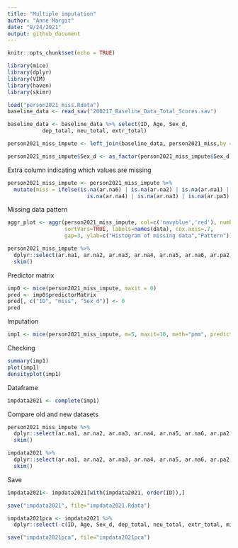 ```yaml
---
title: "Multiple imputation"
author: "Anne Margit"
date: "8/24/2021"
output: github_document
---
```


```r
knitr::opts_chunk$set(echo = TRUE)
```

```r
library(mice)
library(dplyr)
library(VIM)
library(haven)
library(skimr)
```

```r
load("person2021_miss.Rdata")
baseline_data <- read_sav("200217_Baseline_Data_Total_Scores.sav")
```

```r
baseline_data <- baseline_data %>% select(ID, Age, Sex_d, 
           dep_total, neu_total, extr_total)

person2021_miss_impute <- left_join(baseline_data, person2021_miss,by = "ID")

person2021_miss_impute$Sex_d <- as_factor(person2021_miss_impute$Sex_d)

```

Extra column indicating which values are missing
```r
person2021_miss_impute <- person2021_miss_impute %>%
  mutate(miss = ifelse(is.na(ar.na6) | is.na(ar.na2) | is.na(ar.na1) | is.na(ar.na5) |
                         is.na(ar.na4) | is.na(ar.na3) | is.na(ar.pa3) | is.na(ar.pa2), 1, 0))
```

Missing data pattern
```r
aggr_plot <- aggr(person2021_miss_impute, col=c('navyblue','red'), numbers=TRUE, 
                  sortVars=TRUE, labels=names(data), cex.axis=.7, 
                  gap=3, ylab=c("Histogram of missing data","Pattern"))

person2021_miss_impute %>%
  dplyr::select(ar.na1, ar.na2, ar.na3, ar.na4, ar.na5, ar.na6, ar.pa2, ar.pa3) %>%
  skim()
```

Predictor matrix
```r
imp0 <- mice(person2021_miss_impute, maxit = 0)
pred <- imp0$predictorMatrix
pred[, c("ID", "miss", "Sex_d")] <- 0
pred
```

Imputation
```r
imp1 <- mice(person2021_miss_impute, m=5, maxit=10, meth="pmm", predictorMatrix = pred)
```

Checking
```r
summary(imp1)
plot(imp1)
densityplot(imp1)
```

Dataframe
```r
impdata2021 <- complete(imp1)
```

Compare old and new datasets
```r
person2021_miss_impute %>%
  dplyr::select(ar.na1, ar.na2, ar.na3, ar.na4, ar.na5, ar.na6, ar.pa2, ar.pa3) %>%
  skim()

impdata2021 %>%
  dplyr::select(ar.na1, ar.na2, ar.na3, ar.na4, ar.na5, ar.na6, ar.pa2, ar.pa3) %>%
  skim()
```

Save
```r
impdata2021<- impdata2021[with(impdata2021, order(ID)),]

save("impdata2021", file="impdata2021.Rdata")

impdata2021pca <- impdata2021 %>%
  dplyr::select(-c(ID, Age, Sex_d, dep_total, neu_total, extr_total, miss))

save("impdata2021pca", file="impdata2021pca")
```